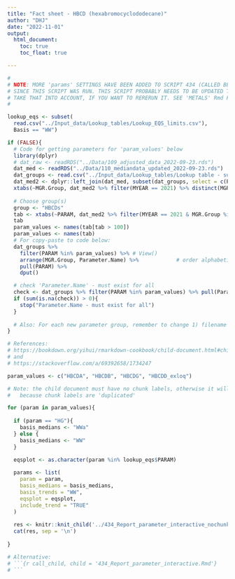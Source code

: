 ```yaml
---
title: "Fact sheet - HBCD (hexabromocyclododecane)"
author: "DHJ"
date: "2022-11-01"
output: 
  html_document:
    toc: true
    toc_float: true

---
```



```r
#
# NOTE: MORE 'params' SETTINGS HAVE BEEN ADDED TO SCRIPT 434 (CALLED BELOW)
# SINCE THIS SCRIPT WAS RUN. THIS SCRIPT PROBABLY NEEDS TO BE UPDATED TO 
# TAKE THAT INTO ACCOUNT, IF YOU WANT TO RERERUN IT. SEE 'METALS' Rmd FOR EXAMPLE.
#

lookup_eqs <- subset(
  read.csv("../Input_data/Lookup_tables/Lookup_EQS_limits.csv"),
  Basis == "WW")

if (FALSE){
  # Code for getting parameters for 'param_values' below 
  library(dplyr)
  # dat_raw <- readRDS("../Data/109_adjusted_data_2022-09-23.rds")  
  dat_med <- readRDS("../Data/110_mediandata_updated_2022-09-23.rds")  
  dat_groups <- read.csv("../Input_data/Lookup_tables/Lookup table - substance groups.csv")
  dat_med2 <- dplyr::left_join(dat_med, subset(dat_groups, select = c(PARAM, MGR.Group)))
  xtabs(~MGR.Group, dat_med2 %>% filter(MYEAR == 2021) %>% distinct(MGR.Group, PARAM))
  
  # Choose group(s)
  group <- "HBCDs"
  tab <- xtabs(~PARAM, dat_med2 %>% filter(MYEAR == 2021 & MGR.Group %in% group))
  tab
  param_values <- names(tab[tab > 100])
  param_values <- names(tab)
  # For copy-paste to code below:
  dat_groups %>% 
    filter(PARAM %in% param_values) %>% # View()
    arrange(MGR.Group, Parameter.Name) %>%            # order alphabetically by Parameter.Name, not PARAM
    pull(PARAM) %>%
    dput()

  # check 'Parameter.Name' - must exist for all
  check <- dat_groups %>% filter(PARAM %in% param_values) %>% pull(Parameter.Name)
  if (sum(is.na(check)) > 0){
    stop("Parameter.Name - must exist for all")
  }
  
  # Also: For each new parameter group, remember to change 1) filename and 2) title
}

```



```r

# References:
# https://bookdown.org/yihui/rmarkdown-cookbook/child-document.html#child-document
# and
# https://stackoverflow.com/a/69392658/1734247 

param_values <- c("HBCDA", "HBCDB", "HBCDG", "HBCDD_exloq")

# Note: the child document must have no chunk labels, otherwise it will stop in the start of he second round
#   because chunk labels are 'duplicated'

for (param in param_values){
  
  if (param == "HG"){
    basis_medians <- "WWa"
  } else {
    basis_medians <- "WW"
  }
  
  eqsplot <- as.character(param %in% lookup_eqs$PARAM)

  params <- list(
    param = param,
    basis_medians = basis_medians,
    basis_trends = "WW",
    eqsplot = eqsplot,
    include_trend = "TRUE"
  )
  
  res <- knitr::knit_child('../434_Report_parameter_interactive_nochunklabels.Rmd', quiet = TRUE)
  cat(res, sep = '\n')
  
}

# Alternative:
# ```{r call_child, child = '434_Report_parameter_interactive.Rmd'}
# ```

```

